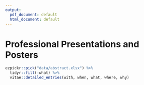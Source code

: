 ```yaml
---
output:
  pdf_document: default
  html_document: default
---
```

# Professional Presentations and Posters

```r
ezpickr::pick("data/abstract.xlsx") %>%
  tidyr::fill(-what) %>%
  vitae::detailed_entries(with, when, what, where, why)
```
